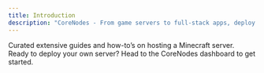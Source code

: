 ```yaml
---
title: Introduction
description: "CoreNodes - From game servers to full-stack apps, deploy instantly in 6 global regions. Enterprise-grade infrastructure with no hidden costs - truly free forever."
---
```


<CardGroup cols={2}>
  <Card
    title="Minecraft Guides"
    icon="cubes"
    href="/games/minecraft"
  >
    Curated extensive guides and how-to’s on hosting a Minecraft server.
  </Card>
  <Card
    title="Ready?"
    icon="rocket"
    href="https://core-nodes.ru"
  >
    Ready to deploy your own server? Head to the CoreNodes dashboard to get started.
  </Card>
</CardGroup>